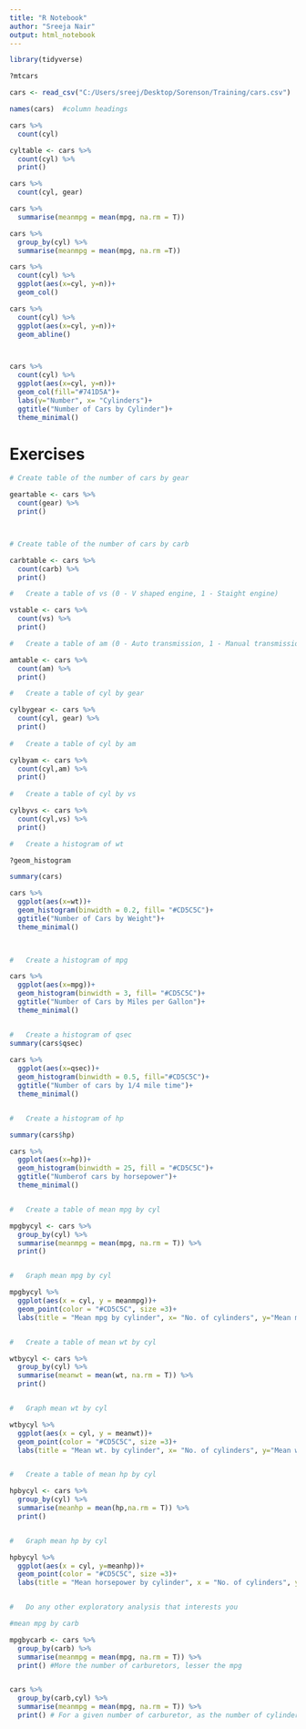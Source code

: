 ```yaml
---
title: "R Notebook"
author: "Sreeja Nair"
output: html_notebook
---
```



```r

library(tidyverse)

?mtcars

```


```r

cars <- read_csv("C:/Users/sreej/Desktop/Sorenson/Training/cars.csv")

names(cars)  #column headings

cars %>% 
  count(cyl)

cyltable <- cars %>% 
  count(cyl) %>% 
  print()

cars %>% 
  count(cyl, gear)

cars %>% 
  summarise(meanmpg = mean(mpg, na.rm = T))

cars %>% 
  group_by(cyl) %>% 
  summarise(meanmpg = mean(mpg, na.rm =T))

cars %>% 
  count(cyl) %>% 
  ggplot(aes(x=cyl, y=n))+
  geom_col()

cars %>% 
  count(cyl) %>%
  ggplot(aes(x=cyl, y=n))+
  geom_abline()



cars %>% 
  count(cyl) %>% 
  ggplot(aes(x=cyl, y=n))+
  geom_col(fill="#741D5A")+
  labs(y="Number", x= "Cylinders")+
  ggtitle("Number of Cars by Cylinder")+
  theme_minimal()


```


# Exercises

```r

# Create table of the number of cars by gear 

geartable <- cars %>% 
  count(gear) %>% 
  print()



# Create table of the number of cars by carb

carbtable <- cars %>% 
  count(carb) %>% 
  print()

#	Create a table of vs (0 - V shaped engine, 1 - Staight engine)

vstable <- cars %>% 
  count(vs) %>% 
  print()

#	Create a table of am (0 - Auto transmission, 1 - Manual transmission)

amtable <- cars %>% 
  count(am) %>% 
  print()

#	Create a table of cyl by gear

cylbygear <- cars %>%
  count(cyl, gear) %>% 
  print()
  
#	Create a table of cyl by am 

cylbyam <- cars %>% 
  count(cyl,am) %>% 
  print()
  
#	Create a table of cyl by vs

cylbyvs <- cars %>%  
  count(cyl,vs) %>% 
  print()

#	Create a histogram of wt

?geom_histogram

summary(cars)

cars %>%  
  ggplot(aes(x=wt))+
  geom_histogram(binwidth = 0.2, fill= "#CD5C5C")+
  ggtitle("Number of Cars by Weight")+
  theme_minimal()
  


#	Create a histogram of mpg

cars %>%  
  ggplot(aes(x=mpg))+
  geom_histogram(binwidth = 3, fill= "#CD5C5C")+
  ggtitle("Number of Cars by Miles per Gallon")+
  theme_minimal()


#	Create a histogram of qsec
summary(cars$qsec)
 
cars %>% 
  ggplot(aes(x=qsec))+
  geom_histogram(binwidth = 0.5, fill="#CD5C5C")+
  ggtitle("Number of cars by 1/4 mile time")+
  theme_minimal()


#	Create a histogram of hp 

summary(cars$hp)

cars %>% 
  ggplot(aes(x=hp))+
  geom_histogram(binwidth = 25, fill = "#CD5C5C")+
  ggtitle("Numberof cars by horsepower")+
  theme_minimal()


#	Create a table of mean mpg by cyl

mpgbycyl <- cars %>% 
  group_by(cyl) %>% 
  summarise(meanmpg = mean(mpg, na.rm = T)) %>% 
  print()


#	Graph mean mpg by cyl 

mpgbycyl %>% 
  ggplot(aes(x = cyl, y = meanmpg))+
  geom_point(color = "#CD5C5C", size =3)+
  labs(title = "Mean mpg by cylinder", x= "No. of cylinders", y="Mean miles per gallon")


#	Create a table of mean wt by cyl

wtbycyl <- cars %>% 
  group_by(cyl) %>% 
  summarise(meanwt = mean(wt, na.rm = T)) %>% 
  print()


#	Graph mean wt by cyl

wtbycyl %>% 
  ggplot(aes(x = cyl, y = meanwt))+
  geom_point(color = "#CD5C5C", size =3)+
  labs(title = "Mean wt. by cylinder", x= "No. of cylinders", y="Mean weight")


#	Create a table of mean hp by cyl

hpbycyl <- cars %>% 
  group_by(cyl) %>% 
  summarise(meanhp = mean(hp,na.rm = T)) %>% 
  print()


#	Graph mean hp by cyl

hpbycyl %>% 
  ggplot(aes(x = cyl, y=meanhp))+
  geom_point(color = "#CD5C5C", size =3)+
  labs(title = "Mean horsepower by cylinder", x = "No. of cylinders", y="Mean horsepower")


#	Do any other exploratory analysis that interests you  

#mean mpg by carb

mpgbycarb <- cars %>% 
  group_by(carb) %>% 
  summarise(meanmpg = mean(mpg, na.rm = T)) %>% 
  print() #More the number of carburetors, lesser the mpg  


cars %>% 
  group_by(carb,cyl) %>% 
  summarise(meanmpg = mean(mpg, na.rm = T)) %>% 
  print() # For a given number of carburetor, as the number of cylinders increase, mpg decreases



```


